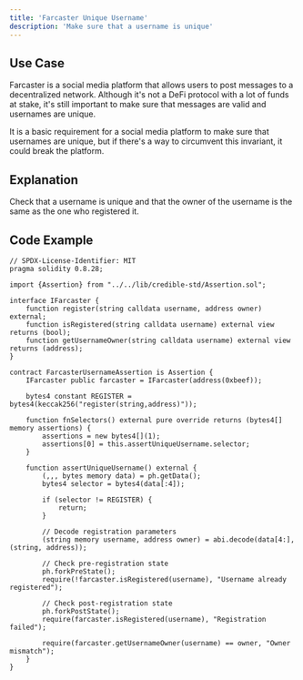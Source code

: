 ```yaml
---
title: 'Farcaster Unique Username'
description: 'Make sure that a username is unique'
---
```


## Use Case

Farcaster is a social media platform that allows users to post messages to a decentralized network.
Although it's not a DeFi protocol with a lot of funds at stake, it's still important to make sure that messages are valid and usernames are unique.

It is a basic requirement for a social media platform to make sure that usernames are unique, but if there's a way to circumvent this invariant, it could break the platform.

## Explanation

Check that a username is unique and that the owner of the username is the same as the one who registered it.

## Code Example

```solidity
// SPDX-License-Identifier: MIT
pragma solidity 0.8.28;

import {Assertion} from "../../lib/credible-std/Assertion.sol";

interface IFarcaster {
    function register(string calldata username, address owner) external;
    function isRegistered(string calldata username) external view returns (bool);
    function getUsernameOwner(string calldata username) external view returns (address);
}

contract FarcasterUsernameAssertion is Assertion {
    IFarcaster public farcaster = IFarcaster(address(0xbeef));

    bytes4 constant REGISTER = bytes4(keccak256("register(string,address)"));

    function fnSelectors() external pure override returns (bytes4[] memory assertions) {
        assertions = new bytes4[](1);
        assertions[0] = this.assertUniqueUsername.selector;
    }

    function assertUniqueUsername() external {
        (,,, bytes memory data) = ph.getData();
        bytes4 selector = bytes4(data[:4]);

        if (selector != REGISTER) {
            return;
        }

        // Decode registration parameters
        (string memory username, address owner) = abi.decode(data[4:], (string, address));

        // Check pre-registration state
        ph.forkPreState();
        require(!farcaster.isRegistered(username), "Username already registered");

        // Check post-registration state
        ph.forkPostState();
        require(farcaster.isRegistered(username), "Registration failed");

        require(farcaster.getUsernameOwner(username) == owner, "Owner mismatch");
    }
}

```
